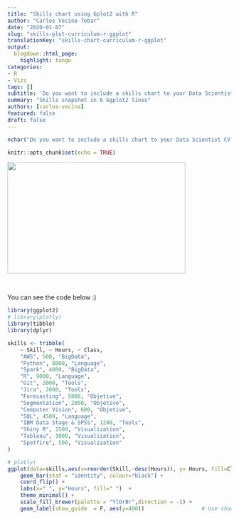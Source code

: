 ```yaml
---
title: "Skills chart using Gplot2 with R"
author: "Carlos Vecina Tebar"
date: "2020-01-07"
slug: "skills-plot-curriculum-r-ggplot"
translationKey: "skills-chart-curriculum-r-ggplot"
output:
  blogdown::html_page:
    highlight: tango
categories:
- R
- Vizs
tags: []
subtitle: 'Do you want to include a skills chart to your Data Scientist CV? We shoy you how to achieve it with a few line of R code and ggplot!'
summary: "Skills snapshot in 6 Ggplot2 lines"
authors: [carlos-vecina]
featured: false
draft: false
---
```


```r
nchar("Do you want to include a skills chart to your Data Scientist CV? We shoy you how to achieve it with a few line of R code and ggplot!")
```

```r
knitr::opts_chunk$set(echo = TRUE)
```

<img src="./featured.png" height="250px" width="400px" />

<br>

You can see the code below :)

```r
library(ggplot2)
# library(plotly)
library(tibble)
library(dplyr)

skills <- tribble(
    ~ Skill, ~ Hours, ~ Class,
    "AWS", 500, "BigData",
    "Python", 8000, "Language",
    "Spark", 4000, "BigData",
    "R", 9000, "Language",
    "Git", 2000, "Tools",
    "Jira", 2000, "Tools",
    "Forecasting", 5000, "Objetive",
    "Segmentation", 2000, "Objetive",
    "Computer Vision", 600, "Objetive",
    "SQL", 4500, "Language",
    "IBM Data Stage & SPSS", 1200, "Tools",
    "Shiny R", 1500, "Visualization",
    "Tableau", 1000, "Visualization",
    "Spotfire", 500, "Visualization"
) 
```


```r
# plotly(
ggplot(data=skills,aes(x=reorder(Skill,-desc(Hours)), y= Hours, fill=Class, label=paste0(Hours," h"))) + 
    geom_bar(stat = "identity", colour="black") +
    coord_flip() +
    labs(x=" ", y="Hours", fill=" ")  +
    theme_minimal() +
    scale_fill_brewer(palette = "YlOrBr",direction = -1) +
    geom_label(show_guide  = F, aes(y=400))                  # Use show_guide despite the warning

```

